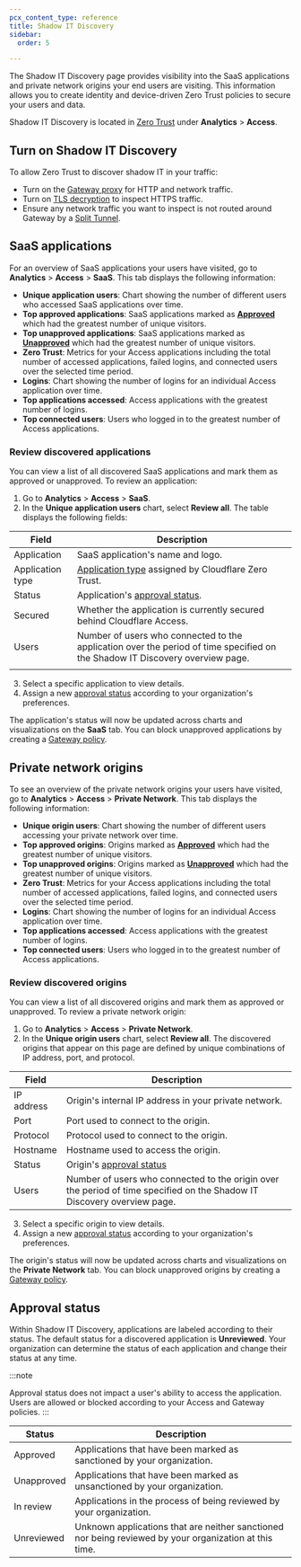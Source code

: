 ```yaml
---
pcx_content_type: reference
title: Shadow IT Discovery
sidebar:
  order: 5

---
```


The Shadow IT Discovery page provides visibility into the SaaS applications and private network origins your end users are visiting. This information allows you to create identity and device-driven Zero Trust policies to secure your users and data.

Shadow IT Discovery is located in [Zero Trust](https://one.dash.cloudflare.com) under **Analytics** > **Access**.

## Turn on Shadow IT Discovery

To allow Zero Trust to discover shadow IT in your traffic:

* Turn on the [Gateway proxy](/cloudflare-one/policies/gateway/proxy/) for HTTP and network traffic.
* Turn on [TLS decryption](/cloudflare-one/policies/gateway/http-policies/tls-decryption/) to inspect HTTPS traffic.
* Ensure any network traffic you want to inspect is not routed around Gateway by a [Split Tunnel](/cloudflare-one/connections/connect-devices/warp/configure-warp/route-traffic/split-tunnels/).

## SaaS applications

For an overview of SaaS applications your users have visited, go to **Analytics** > **Access** > **SaaS**. This tab displays the following information:

* **Unique application users**: Chart showing the number of different users who accessed SaaS applications over time.
* **Top approved applications**: SaaS applications marked as [**Approved**](#approval-status) which had the greatest number of unique visitors.
* **Top unapproved applications**: SaaS applications marked as [**Unapproved**](#approval-status) which had the greatest number of unique visitors.
* **Zero Trust**: Metrics for your Access applications including the total number of accessed applications, failed logins, and connected users over the selected time period.
* **Logins**: Chart showing the number of logins for an individual Access application over time.
* **Top applications accessed**: Access applications with the greatest number of logins.
* **Top connected users**: Users who logged in to the greatest number of Access applications.

### Review discovered applications

You can view a list of all discovered SaaS applications and mark them as approved or unapproved. To review an application:

1. Go to **Analytics** > **Access** > **SaaS**.
2. In the **Unique application users** chart, select **Review all**. The table displays the following fields:



| Field            | Description                                                                                                                  |
| ---------------- | ---------------------------------------------------------------------------------------------------------------------------- |
| Application      | SaaS application's name and logo.                                                                                            |
| Application type | [Application type](/cloudflare-one/policies/gateway/application-app-types/#app-types) assigned by Cloudflare Zero Trust.     |
| Status           | Application's [approval status](#approval-status).                                                                           |
| Secured          | Whether the application is currently secured behind Cloudflare Access.                                                       |
| Users            | Number of users who connected to the application over the period of time specified on the Shadow IT Discovery overview page. |
|                  |                                                                                                                              |

3. Select a specific application to view details.
4. Assign a new [approval status](#approval-status) according to your organization's preferences.

The application's status will now be updated across charts and visualizations on the **SaaS** tab. You can block unapproved applications by creating a [Gateway policy](/cloudflare-one/policies/gateway/).

## Private network origins

To see an overview of the private network origins your users have visited, go to **Analytics** > **Access** > **Private Network**. This tab displays the following information:

* **Unique origin users**: Chart showing the number of different users accessing your private network over time.
* **Top approved origins**: Origins marked as [**Approved**](#approval-status) which had the greatest number of unique visitors.
* **Top unapproved origins**: Origins marked as [**Unapproved**](#approval-status) which had the greatest number of unique visitors.
* **Zero Trust**: Metrics for your Access applications including the total number of accessed applications, failed logins, and connected users over the selected time period.
* **Logins**: Chart showing the number of logins for an individual Access application over time.
* **Top applications accessed**: Access applications with the greatest number of logins.
* **Top connected users**: Users who logged in to the greatest number of Access applications.

### Review discovered origins

You can view a list of all discovered origins and mark them as approved or unapproved. To review a private network origin:

1. Go to **Analytics** > **Access** > **Private Network**.
2. In the **Unique origin users** chart, select **Review all**. The discovered origins that appear on this page are defined by unique combinations of IP address, port, and protocol.



| Field      | Description                                                                                                             |
| ---------- | ----------------------------------------------------------------------------------------------------------------------- |
| IP address | Origin's internal IP address in your private network.                                                                   |
| Port       | Port used to connect to the origin.                                                                                     |
| Protocol   | Protocol used to connect to the origin.                                                                                 |
| Hostname   | Hostname used to access the origin.                                                                                     |
| Status     | Origin's [approval status](#approval-status)                                                                            |
| Users      | Number of users who connected to the origin over the period of time specified on the Shadow IT Discovery overview page. |



3. Select a specific origin to view details.
4. Assign a new [approval status](#approval-status) according to your organization's preferences.

The origin's status will now be updated across charts and visualizations on the **Private Network** tab. You can block unapproved origins by creating a [Gateway policy](/cloudflare-one/policies/gateway/).

## Approval status

Within Shadow IT Discovery, applications are labeled according to their status. The default status for a discovered application is **Unreviewed**. Your organization can determine the status of each application and change their status at any time.

:::note

Approval status does not impact a user's ability to access the application. Users are allowed or blocked according to your Access and Gateway policies.
:::



| Status     | Description                                                                                            |
| ---------- | ------------------------------------------------------------------------------------------------------ |
| Approved   | Applications that have been marked as sanctioned by your organization.                                 |
| Unapproved | Applications that have been marked as unsanctioned by your organization.                               |
| In review  | Applications in the process of being reviewed by your organization.                                    |
| Unreviewed | Unknown applications that are neither sanctioned nor being reviewed by your organization at this time. |

